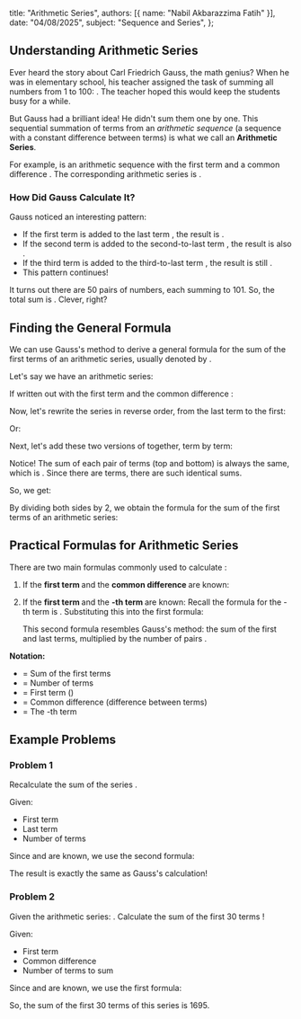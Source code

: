   title: "Arithmetic Series",
  authors: [{ name: "Nabil Akbarazzima Fatih" }],
  date: "04/08/2025",
  subject: "Sequence and Series",
};

## Understanding Arithmetic Series

Ever heard the story about Carl Friedrich Gauss, the math genius? When he was in elementary school, his teacher assigned the task of summing all numbers from 1 to 100: <InlineMath math="1 + 2 + 3 + \dots + 98 + 99 + 100" />. The teacher hoped this would keep the students busy for a while.

But Gauss had a brilliant idea! He didn't sum them one by one. This sequential summation of terms from an _arithmetic sequence_ (a sequence with a constant difference between terms) is what we call an **Arithmetic Series**.

For example, <InlineMath math="1, 2, 3, \dots, 100" /> is an arithmetic sequence with the first term <InlineMath math="a=1" /> and a common difference <InlineMath math="b=1" />. The corresponding arithmetic series is <InlineMath math="1 + 2 + 3 + \dots + 100" />.

### How Did Gauss Calculate It?

Gauss noticed an interesting pattern:

- If the first term <InlineMath math="(1)" /> is added to the last term <InlineMath math="(100)" />, the result is <InlineMath math="101" />.
- If the second term <InlineMath math="(2)" /> is added to the second-to-last term <InlineMath math="(99)" />, the result is also <InlineMath math="101" />.
- If the third term <InlineMath math="(3)" /> is added to the third-to-last term <InlineMath math="(98)" />, the result is still <InlineMath math="101" />.
- This pattern continues!

<div className="flex flex-col mt-4">
  <BlockMath math="\underbrace{1+100}_{101}, \underbrace{2+99}_{101}, \underbrace{3+98}_{101}, \dots, \underbrace{50+51}_{101}" />
</div>

It turns out there are 50 pairs of numbers, each summing to 101. So, the total sum is <InlineMath math="50 \times 101 = 5050" />. Clever, right?

## Finding the General Formula

We can use Gauss's method to derive a general formula for the sum of the first <InlineMath math="n" /> terms of an arithmetic series, usually denoted by <InlineMath math="S_n" />.

Let's say we have an arithmetic series:

<BlockMath math="S_n = U_1 + U_2 + U_3 + \dots + U_{n-1} + U_n" />

If written out with the first term <InlineMath math="(a)" /> and the common difference <InlineMath math="(b)" />:

<BlockMath math="S_n = a + (a+b) + (a+2b) + \dots + (a+(n-2)b) + (a+(n-1)b)" />

Now, let's rewrite the series <InlineMath math="S_n" /> in reverse order, from the last term to the first:

<BlockMath math="S_n = U_n + U_{n-1} + \dots + U_2 + U_1" />
Or:
<BlockMath math="S_n = (a+(n-1)b) + (a+(n-2)b) + \dots + (a+b) + a" />

Next, let's add these two versions of <InlineMath math="S_n" /> together, term by term:

<div className="flex flex-col gap-4">
  <BlockMath math="S_n = a + (a+b) + \dots + (a+(n-2)b) + (a+(n-1)b)" />
  <BlockMath math="S_n = (a+(n-1)b) + (a+(n-2)b) + \dots + (a+b) + a" />
  <BlockMath math="2S_n = [2a+(n-1)b] + [2a+(n-1)b] + \dots + [2a+(n-1)b] + [2a+(n-1)b]" />
</div>

Notice! The sum of each pair of terms (top and bottom) is always the same, which is <InlineMath math="2a + (n-1)b" />. Since there are <InlineMath math="n" /> terms, there are <InlineMath math="n" /> such identical sums.

So, we get:

<BlockMath math="2S_n = n \times (2a + (n-1)b)" />

By dividing both sides by 2, we obtain the formula for the sum of the first <InlineMath math="n" /> terms of an arithmetic series:

<BlockMath math="S_n = \frac{n}{2} (2a + (n-1)b)" />

## Practical Formulas for Arithmetic Series

There are two main formulas commonly used to calculate <InlineMath math="S_n" />:

1.  If the **first term <InlineMath math="(a)" />** and the **common difference <InlineMath math="(b)" />** are known:

    <BlockMath math="S_n = \frac{n}{2}(2a + (n - 1)b)" />

2.  If the **first term <InlineMath math="(a)" />** and the **<InlineMath math="(n)" />-th term <InlineMath math="(U_n)" />** are known:
    Recall the formula for the <InlineMath math="n" />-th term is <InlineMath math="U_n = a + (n-1)b" />. Substituting this into the first formula:

    <div className="flex flex-col gap-4">
      <BlockMath math="S_n = \frac{n}{2}(a + a + (n - 1)b)" />
      <BlockMath math="S_n = \frac{n}{2}(a + U_n)" />
    </div>

    This second formula resembles Gauss's method: the sum of the first and last terms, multiplied by the number of pairs <InlineMath math="(\frac{n}{2})" />.

**Notation:**

- <InlineMath math="S_n" /> = Sum of the first <InlineMath math="n" /> terms
- <InlineMath math="n" /> = Number of terms
- <InlineMath math="a" /> = First term (<InlineMath math="U_1" />)
- <InlineMath math="b" /> = Common difference (difference between terms)
- <InlineMath math="U_n" /> = The <InlineMath math="n" />
  -th term

## Example Problems

### Problem 1

Recalculate the sum of the series <InlineMath math="1 + 2 + 3 + \dots + 98 + 99 + 100" />.

Given:

- First term <InlineMath math="a = 1" />
- Last term <InlineMath math="U_n = U_{100} = 100" />
- Number of terms <InlineMath math="n = 100" />

Since <InlineMath math="a" /> and <InlineMath math="U_n" /> are known, we use the second formula:

<div className="flex flex-col gap-4">
  <BlockMath math="S_n = \frac{n}{2}(a + U_n)" />
  <BlockMath math="S_{100} = \frac{100}{2}(1 + 100)" />
  <BlockMath math="S_{100} = 50(101)" />
  <BlockMath math="S_{100} = 5050" />
</div>

The result is exactly the same as Gauss's calculation!

### Problem 2

Given the arithmetic series: <InlineMath math="13 + 16 + 19 + 22 + \dots" />. Calculate the sum of the first 30 terms <InlineMath math="(S_{30})" />!

Given:

- First term <InlineMath math="a = 13" />
- Common difference <InlineMath math="b = 16 - 13 = 3" />
- Number of terms to sum <InlineMath math="n = 30" />

Since <InlineMath math="a" /> and <InlineMath math="b" /> are known, we use the first formula:

<div className="flex flex-col gap-4">
  <BlockMath math="S_n = \frac{n}{2}(2a + (n - 1)b)" />
  <BlockMath math="S_{30} = \frac{30}{2}[2(13) + (30 - 1)(3)]" />
  <BlockMath math="S_{30} = 15[26 + (29)(3)]" />
  <BlockMath math="S_{30} = 15(26 + 87)" />
  <BlockMath math="S_{30} = 15(113)" />
  <BlockMath math="S_{30} = 1695" />
</div>

So, the sum of the first 30 terms of this series is 1695.
